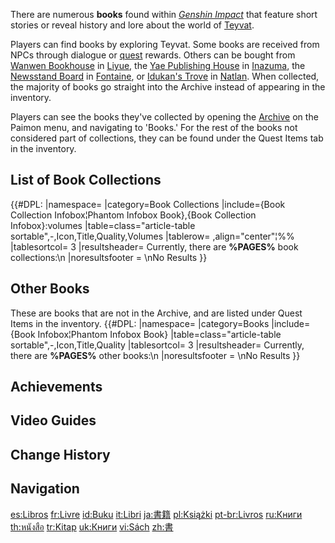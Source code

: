 {{Terminology Infobox
|image = Icon Archive Books.png
|type  = Items
|type2 = Archive Categories
}}
There are numerous '''books''' found within ''[[Genshin Impact]]'' that feature short stories or reveal history and lore about the world of [[Teyvat]].

Players can find books by exploring Teyvat. Some books are received from NPCs through dialogue or [[quest]] rewards. Others can be bought from [[Wanwen Bookhouse]] in [[Liyue]], the [[Yae Publishing House]] in [[Inazuma]], the [[Newsstand Board]] in [[Fontaine]], or [[Idukan's Trove]] in [[Natlan]]. When collected, the majority of books go straight into the Archive instead of appearing in the inventory.

Players can see the books they've collected by opening the [[Archive]] on the Paimon menu, and navigating to 'Books.' For the rest of the books not considered part of collections, they can be found under the Quest Items tab in the inventory.

==List of Book Collections==
{{#DPL:
|namespace=
|category=Book Collections
|include={Book Collection Infobox¦Phantom Infobox Book},{Book Collection Infobox}:volumes
|table=class="article-table sortable",-,Icon,Title,Quality,Volumes
|tablerow= ,align="center"¦%%
|tablesortcol= 3
|resultsheader= Currently, there are '''%PAGES%''' book collections:\n
|noresultsfooter = \nNo Results
}}

==Other Books==
These are books that are not in the Archive, and are listed under Quest Items in the inventory.
{{#DPL:
|namespace=
|category=Books
|include={Book Infobox¦Phantom Infobox Book}
|table=class="article-table sortable",-,Icon,Title,Quality
|tablesortcol= 3
|resultsheader= Currently, there are '''%PAGES%''' other books:\n
|noresultsfooter = \nNo Results
}}

==Achievements==
{{Achievement Topic Table|topic=Books}}

==Video Guides==
{{EVT
|video1   = https://youtu.be/nB_EDt-4V2A
|caption1 = Hidden Lore Books 1
|video2   = https://youtu.be/egBt98dg9uw
|caption2 = Hidden Lore Books 2
}}

==Change History==
{{Change History|1.0}}

==Navigation==
{{Genshin Navbox}}

[[Category:Books| ]]

[[es:Libros]]
[[fr:Livre]]
[[id:Buku]]
[[it:Libri]]
[[ja:書籍]]
[[pl:Książki]]
[[pt-br:Livros]]
[[ru:Книги]]
[[th:หนังสือ]]
[[tr:Kitap]]
[[uk:Книги]]
[[vi:Sách]]
[[zh:書]]